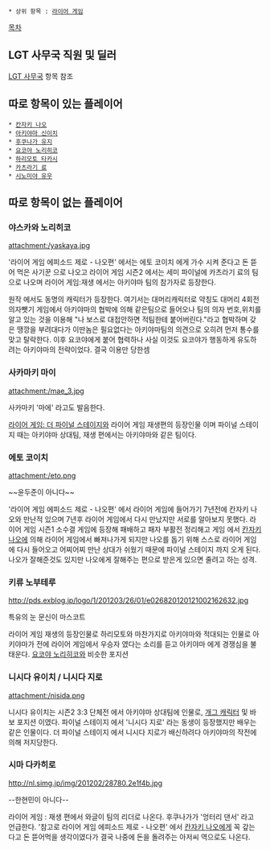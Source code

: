  * 상위 항목 : [[라이어 게임]]

[[목차]]
== LGT 사무국 직원 및 딜러 ==
[[LGT 사무국]] 항목 참조

== 따로 항목이 있는 플레이어 ==
 * [[칸자키 나오]]
 * [[아키야마 신이치]]
 * [[후쿠나가 유지]]
 * [[요코야 노리히코]]
 * [[하리모토 타카시]]
 * [[카츠라기 료]]
 * [[시노미야 유우]]


== 따로 항목이 없는 플레이어 ==
=== 야스카와 노리히코 ===
attachment:/yaskaya.jpg

'라이어 게임 에피소드 제로 - 나오편' 에서는 에토 코이치 에게 가수 시켜 준다고 돈 뜯어 먹은 사기꾼 으로 나오고 라이어 게임 시즌2 에서는 세미 파이널에 카츠라기 료의 팀으로 나오며 라이어 게임:재생 에서는 아키야마 팀의 참가자로 등장한다.

원작 에서도 동명의 캐릭터가 등장한다. 여기서는 대머리캐릭터로 약칭도 대머리 4회전 의자뺏기 게임에서 아키야마의 협박에 의해 같은팀으로 들어오나 팀의 의자 번호,위치를 알고 있는 것을 이용해 "나 보스로 대접안하면 적팀한테 붙어버린다."라고 협박하며 갖은 땡깡을 부려대다가 이딴놈은 필요없다는 아키야마팀의 의견으로 오히려 먼저 통수를 맞고 탈락한다. 이후 요코야에게 붙어 협력하나 사실 이것도 요코야가 행동하게 유도하려는 아키야마의 전략이었다. 결국 이용만 당한셈

=== 사카마키 마이 ===
attachment:/mae_3.jpg

사카마키 '마에' 라고도 발음한다.

[[라이어 게임: 더 파이널 스테이지]]와 라이어 게임 재생편의 등장인물 이며 파이널 스테이지 때는 아키야마 상대팀, 재생 편에서는 아키야마와 같은 팀이다.

=== 에토 코이치 ===
attachment:/eto.png

~~윤두준이 아니다~~

'라이어 게임 에피소드 제로 - 나오편' 에서 라이어 게임에 들어가기 7년전에 칸자키 나오와 만난적 있으며 7년후 라이어 게임에서 다시 만났지만 서로를 알아보지 못했다. 라이어 게임 시즌1 소수결 게임에 등장해 패배하고 패자 부활전 정리해고 게임 에서 [[칸자키 나오]]에 의해 라이어 게임에서 빠져나가게 되지만 나오를 돕기 위해 스스로 라이어 게임에 다시 들어오고 어찌어찌 만난 상대가 쉬웠기 때문에 파이널 스테이지 까지 오게 된다. 나오가 잘해준것도 있지만 나오에게 잘해주는 편으로 받은게 있으면 줄려고 하는 성격.

=== 키류 노부테루 ===
http://pds.exblog.jp/logo/1/201203/26/01/e026820120121002162632.jpg


특유의 눈 문신이 마스코트

라이어 게임 재생의 등장인물로 하리모토와 마찬가지로 아키야마와 적대되는 인물로 아키야마가 전에 라이어 게임에서 우승자 였다는 소리를 듣고 아키야마 에게 경쟁심을 불태운다. [[요코야 노리히코]]와 비슷한 포지션

=== 니시다 유이치 / 니시다 지로 ===
attachment:/nisida.png

니시다 유이치는 시즌2 3:3 단체전 에서 아키야마 상대팀에 인물로, [[개그 캐릭터]] 및 바보 포지션 이였다. 파이널 스테이지 에서 '니시다 지로' 라는 동생이 등장했지만 배우는 같은 인물이다. 더 파이널 스테이지 에서 니시다 지로가 배신하려다 아키야마의 작전에 의해 저지당한다.

=== 시마 다카히로 ===
http://nl.simg.jp/img/201202/28780.2e1f4b.jpg

--한현민이 아니다--

라이어 게임 : 재생 편에서 와글이 팀의 리더로 나온다. 후쿠나가가 '엉터리 댄서' 라고 언급한다. '참고로 라이어 게임 에피소드 제로 - 나오편' 에서 [[칸자키 나오]]에게 꼭 갚는다고 돈 뜯어먹을 생각이였다가 결국 나중에 돈을 돌려주는 아저씨 역으로도 나온다.
